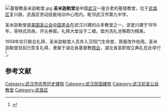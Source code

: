 [[File:基督教圣米迦勒堂.jpg|thumb]]
'''圣米迦勒堂'''是中国[[武汉|武汉]]一座古老的基督教堂，位于[[武昌区|武昌区]]复兴路，武昌区劳动技能培训中心院内，毗邻武汉市第九中学。

圣米迦勒堂是[[美国圣公会中国差会|美国圣公会中国差会]]在武汉兴建的众多教堂之一。该堂兴建于1918年，哥特式风格，开尖券窗。礼拜大堂设于二楼。堂内洗礼池等颇为精美。

1958年实行联合礼拜，圣米迦勒堂人员并入汉阳门生命堂，房屋改作他用。圣米迦勒堂目前已恢复礼拜，隶属于湖北省基督教[[两会_(消歧义)|两会]]，湖北省圣职按立典礼在此举行<ref>{{cite web |url=http://www.gospeltimes.cn/news/2010_07_13/14428.htm |language=zh |title=湖北省基督教两会于武昌圣米迦勒堂举行圣职按立典礼 |publisher=湖北基督教网站 |date=2010-07-13 |accessdate=2011-06-12 |deadurl=yes |archiveurl=https://web.archive.org/web/20110623224946/http://www.gospeltimes.cn/news/2010_07_13/14428.htm |archivedate=2011-06-23 }}</ref>。

==参考文献==
<div class="references-small">
<references></references>
</div>

{{武汉基督宗教教堂}}

[[Category:武汉市优秀历史建筑|Category:武汉市优秀历史建筑]]
[[Category:武汉民国建筑|Category:武汉民国建筑]]
[[Category:武汉前圣公会教堂|Category:武汉前圣公会教堂]]
[[Category:武昌区|Category:武昌区]]
